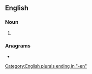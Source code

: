 ==English==

===Noun===
{{head|en|noun form}}

# {{plural of|baseman|lang=en}}

===Anagrams===
* {{anagrams|en|a=abeemns|Beemans|Mebanes|bemeans|benames}}

[[Category:English plurals ending in "-en"]]